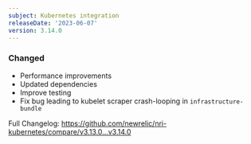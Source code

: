 ```yaml
---
subject: Kubernetes integration
releaseDate: '2023-06-07'
version: 3.14.0
---
```


### Changed

* Performance improvements
* Updated dependencies
* Improve testing
* Fix bug leading to kubelet scraper crash-looping in `infrastructure-bundle`

Full Changelog: https://github.com/newrelic/nri-kubernetes/compare/v3.13.0...v3.14.0
